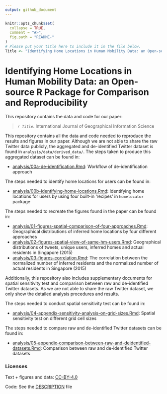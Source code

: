```yaml
---
output: github_document
---
```



```r
knitr::opts_chunk$set(
  collapse = TRUE,
  comment = "#>",
  fig.path = "README-"
)
# Please put your title here to include it in the file below.
Title <- "Identifying Home Locations in Human Mobility Data: an Open-source R Package for Comparison and Reproducibility"
```

# Identifying Home Locations in Human Mobility Data: an Open-source R Package for Comparison and Reproducibility

This repository contains the data and code for our paper:

>  _`r Title`_. International Journal of Geographical Information Science

This repository contains all the data and code needed to reproduce the results and figures in our paper. Although we are not able to share the raw Twitter data publicly, the aggregated and de-identified Twitter dataset is found in `analysis/data/derived_data/`. The steps taken to produce this aggregated dataset can be found in:

- [analysis/00a-de-identification.Rmd](analysis/00a-de-identification.md): Workflow of de-identification approach

The steps needed to identify home locations for users can be found in: 

- [analysis/00b-identifying-home-locations.Rmd](analysis/00b-identifying-home-locations.md): Identifying home locations for users by using four built-in 'recipes' in `homelocator` package

The steps needed to recreate the figures found in the paper can be found in:

- [analysis/01-figures-spatial-comparison-of-four-approaches.Rmd](analysis/01-figures-spatial-comparison-of-four-approaches.md): Geographical distributions of inferred home locations by four different approaches
- [analysis/02-figures-spatial-view-of-same-hm-users.Rmd](analysis/02-figures-spatial-view-of-same-hm-users.md): Geographical distributions of tweets, unique users, inferred homes and actual residents in Singapore (2015)
- [analysis/03-figures-correlation.Rmd](analysis/03-figures-correlation.md): The correlation between the normalized number of inferred residents and the normalized number of actual residents in Singapore (2015)


Additionally, this repository also includes supplementary documents for spatial sensitivity test and comparison between raw and de-identified Twitter datasets. As we are not able to share the raw Twitter dataset, we only show the detailed analysis procedures and results. 

The steps needed to conduct spatial sensitivity test can be found in: 

- [analysis/04-appendix-sensitivity-analysis-on-grid-sizes.Rmd](analysis/04-appendix-sensitivity-analysis-on-grid-sizes.md): Spatial sensitivity test on different grid cell sizes 

The steps needed to compare raw and de-identified Twitter datasets can be found in: 

- [analysis/05-appendix-comparison-between-raw-and-deidentified-datasets.Rmd](analysis/05-appendix-comparison-between-raw-and-deidentified-datasets.md): Comparison between raw and de-identified Twitter datasets




### Licenses

Text + figures and data:  [CC-BY-4.0](http://creativecommons.org/licenses/by/4.0/)

Code: See the [DESCRIPTION](DESCRIPTION) file
